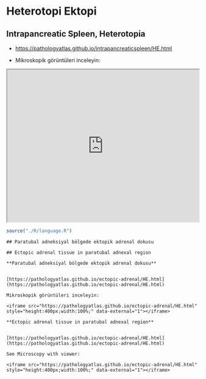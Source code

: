 # Heterotopi Ektopi

## Intrapancreatic Spleen, Heterotopia

-   <https://pathologyatlas.github.io/intrapancreaticspleen/HE.html>

-   Mikroskopik görüntüleri inceleyin:

<iframe src="https://pathologyatlas.github.io/intrapancreaticspleen/HE.html" style="height:400px;width:100%;" data-external="1">

</iframe>

```r
source("./R/language.R")
```

```asis
## Paratubal adneksiyal bölgede ektopik adrenal dokusu
```

```asis
## Ectopic adrenal tissue in paratubal adnexal region
```

```asis

**Paratubal adneksiyal bölgede ektopik adrenal dokusu**


[https://pathologyatlas.github.io/ectopic-adrenal/HE.html](https://pathologyatlas.github.io/ectopic-adrenal/HE.html)

Mikroskopik görüntüleri inceleyin:

<iframe src="https://pathologyatlas.github.io/ectopic-adrenal/HE.html" style="height:400px;width:100%;" data-external="1"></iframe>

```

```asis

**Ectopic adrenal tissue in paratubal adnexal region**


[https://pathologyatlas.github.io/ectopic-adrenal/HE.html](https://pathologyatlas.github.io/ectopic-adrenal/HE.html)

See Microscopy with viewer: 

<iframe src="https://pathologyatlas.github.io/ectopic-adrenal/HE.html" style="height:400px;width:100%;" data-external="1"></iframe>

```
